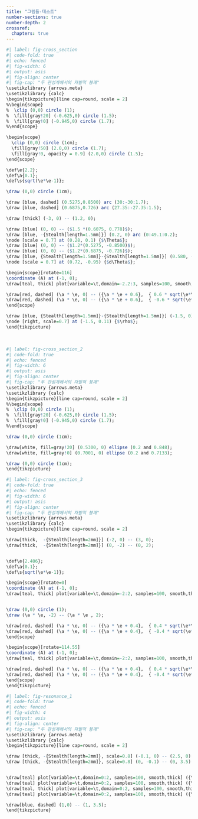 ```yaml
---
title: "그림들-테스트"
number-sections: true
number-depth: 2
crossref:
  chapters: true
---
```



```r
#| label: fig-cross_section
#| code-fold: true
#| echo: fenced
#| fig-width: 6
#| output: asis
#| fig-align: center
#| fig-cap: "두 관성계에서의 자발적 붕괘"
\usetikzlibrary {arrows.meta}
\usetikzlibrary {calc}
\begin{tikzpicture}[line cap=round, scale = 2]
%\begin{scope}
%  \clip (0,0) circle (1);
%  \fill[gray!20] (-0.625,0) circle (1.5);
%  \fill[gray!0] (-0.945,0) circle (1.7);
%\end{scope}

\begin{scope}
  \clip (0,0) circle (1cm);
  \fill[gray!50] (2.0,0) circle (1.7);
  \fill[gray!0, opacity = 0.9] (2.0,0) circle (1.5);
\end{scope}

\def\e{2.2};
\def\a{0.1};
\def\s{sqrt(\e*\e-1)};

\draw (0,0) circle (1cm);

\draw [blue, dashed] (0.5275,0.8500) arc (30:-30:1.7);
\draw [blue, dashed] (0.6875,0.726) arc (27.35:-27.35:1.5);

\draw [thick] (-3, 0) -- (1.2, 0);

\draw [blue] (0, 0) -- ($1.5 *(0.6075, 0.778)$);
\draw [blue, -{Stealth[length=1.5mm]}] (0.2, 0) arc (0:49.1:0.2);
\node [scale = 0.7] at (0.28, 0.1) {$\Theta$}; 
\draw [blue] (0, 0) -- ($1.2*(0.5275, -0.8500)$);
\draw [blue] (0, 0) -- ($1.2*(0.6875, -0.726)$);
\draw [blue, {Stealth[length=1.5mm]}-{Stealth[length=1.5mm]}] (0.580, -0.935) arc (-58:-46.5:1.1);
\node [scale = 0.7] at (0.72, -0.95) {$d\Theta$};

\begin{scope}[rotate=116]
\coordinate (A) at (-1, 0);
\draw[teal, thick] plot[variable=\t,domain=-2.2:3, samples=100, smooth,thick] ({\a * (cosh(\t) + \e)}, {\a * sqrt(\e*\e-1)*sinh(\t)});

\draw[red, dashed] (\a * \e, 0) -- ({\a * \e + 0.6},  { 0.6 * sqrt(\e*\e-1) });
\draw[red, dashed] (\a * \e, 0) -- ({\a * \e + 0.6},  { -0.6 * sqrt(\e*\e-1) });
\end{scope}

\draw [blue, {Stealth[length=1.5mm]}-{Stealth[length=1.5mm]}] (-1.5, 0) -- (-1.5, 0.23);
\node [right, scale=0.7] at (-1.5, 0.11) {$\rho$};
\end{tikzpicture}
```
</br>

```r
#| label: fig-cross_section_2
#| code-fold: true
#| echo: fenced
#| fig-width: 6
#| output: asis
#| fig-align: center
#| fig-cap: "두 관성계에서의 자발적 붕괘"
\usetikzlibrary {arrows.meta}
\usetikzlibrary {calc}
\begin{tikzpicture}[line cap=round, scale = 2]
%\begin{scope}
%  \clip (0,0) circle (1);
%  \fill[gray!20] (-0.625,0) circle (1.5);
%  \fill[gray!0] (-0.945,0) circle (1.7);
%\end{scope}

\draw (0,0) circle (1cm);

\draw[white, fill=gray!20] (0.5300, 0) ellipse (0.2 and 0.848); 
\draw[white, fill=gray!0] (0.7001, 0) ellipse (0.2 and 0.7133); 

\draw (0,0) circle (1cm);
\end{tikzpicture}
```


```r
#| label: fig-cross_section_3
#| code-fold: true
#| echo: fenced
#| fig-width: 6
#| output: asis
#| fig-align: center
#| fig-cap: "두 관성계에서의 자발적 붕괘"
\usetikzlibrary {arrows.meta}
\usetikzlibrary {calc}
\begin{tikzpicture}[line cap=round, scale = 2]

\draw[thick,  -{Stealth[length=2mm]}] (-2, 0) -- (3, 0);
\draw[thick,  -{Stealth[length=2mm]}] (0, -2) -- (0, 2);


\def\e{2.406};
\def\a{0.1};
\def\s{sqrt(\e*\e-1)};

\begin{scope}[rotate=0]
\coordinate (A) at (-1, 0);
\draw[teal, thick] plot[variable=\t,domain=-2:2, samples=100, smooth,thick] ({\a * (cosh(\t) + \e)}, {\a * sqrt(\e*\e-1)*sinh(\t)});


\draw (0,0) circle (1);
\draw (\a * \e, -2) -- (\a * \e , 2);

\draw[red, dashed] (\a * \e, 0) -- ({\a * \e + 0.4},  { 0.4 * sqrt(\e*\e-1) });
\draw[red, dashed] (\a * \e, 0) -- ({\a * \e + 0.4},  { -0.4 * sqrt(\e*\e-1) });
\end{scope}

\begin{scope}[rotate=114.55]
\coordinate (A) at (-1, 0);
\draw[teal, thick] plot[variable=\t,domain=-2:2, samples=100, smooth,thick] ({\a * (cosh(\t) + \e)}, {\a * sqrt(\e*\e-1)*sinh(\t)});

\draw[red, dashed] (\a * \e, 0) -- ({\a * \e + 0.4},  { 0.4 * sqrt(\e*\e-1) });
\draw[red, dashed] (\a * \e, 0) -- ({\a * \e + 0.4},  { -0.4 * sqrt(\e*\e-1) });
\end{scope}
\end{tikzpicture}
```



```r
#| label: fig-resonance_1
#| code-fold: true
#| echo: fenced
#| fig-width: 4
#| output: asis
#| fig-align: center
#| fig-cap: "두 관성계에서의 자발적 붕괘"
\usetikzlibrary {arrows.meta}
\usetikzlibrary {calc}
\begin{tikzpicture}[line cap=round, scale = 2]

\draw [thick, -{Stealth[length=2mm]}, scale=0.8] (-0.1, 0) -- (2.5, 0) node [right] {$\omega/\omega_0$};
\draw [thick, -{Stealth[length=2mm]}, scale=0.8] (0, -0.1) -- (0, 3.5) node [left] {$$};


\draw[teal] plot[variable=\t,domain=0:2, samples=100, smooth,thick] ({\t}, {1.0/sqrt((1-\t)^2 + 4*1.0^2)}) node [right, scale=0.8, black] {$\beta/\omega = 1$};
\draw[teal] plot[variable=\t,domain=0:2, samples=100, smooth,thick] ({\t}, {1.0/sqrt((1-\t)^2 + 4*0.5^2)});
\draw[teal, thick] plot[variable=\t,domain=0:2, samples=100, smooth,thick] ({\t}, {1.0/sqrt((1-\t)^2 + 4*0.25^2)});
\draw[teal] plot[variable=\t,domain=0:2, samples=100, smooth,thick] ({\t}, {1.0/sqrt((1-\t)^2 + 4*(1/6)^2)});

\draw[blue, dashed] (1,0) -- (1, 3.5);
\end{tikzpicture}
```
